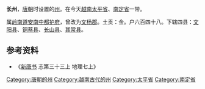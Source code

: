 '''长州'''，[[唐朝|唐朝]]时设置的[[州|州]]。在今天[[越南|越南]][[太平省|太平省]]、[[南定省|南定省]]一带。

属[[岭南道|岭南道]][[安南中都护府|安南中都护府]]，曾改为[[文杨郡|文杨郡]]。土贡：金。户六百四十八。下辖四县：[[文阳县|文阳县]]、[[铜蔡县|铜蔡县]]、[[长山县_(越南)|长山县]]、[[其常县|其常县]]。

== 参考资料 ==
*《[[新唐书|新唐书]] 志第三十三上 地理七上》

{{唐朝行政區劃|nocat}}
{{唐朝行政区划小作品}}
{{DEFAULTSORT:C}}
[[Category:唐朝的州|Category:唐朝的州]]
[[Category:越南古代的州|Category:越南古代的州]]
[[Category:太平省|Category:太平省]]
[[Category:南定省|Category:南定省]]